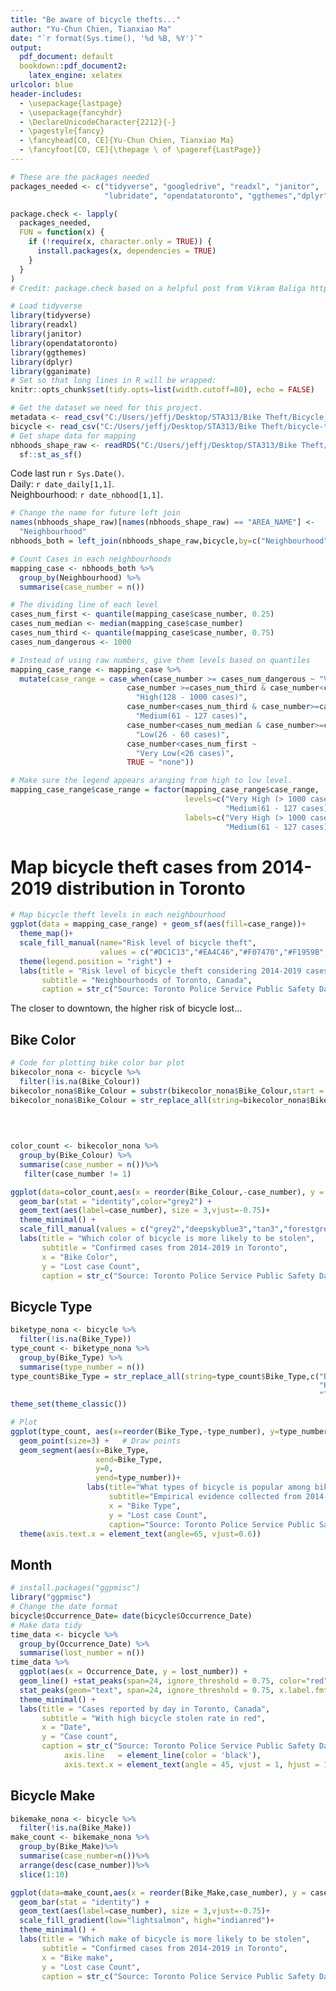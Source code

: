 ```yaml
---
title: "Be aware of bicycle thefts..."
author: "Yu-Chun Chien, Tianxiao Ma"
date: "`r format(Sys.time(), '%d %B, %Y')`"
output:
  pdf_document: default
  bookdown::pdf_document2:
    latex_engine: xelatex
urlcolor: blue
header-includes:    
  - \usepackage{lastpage}
  - \usepackage{fancyhdr}
  - \DeclareUnicodeCharacter{2212}{-}
  - \pagestyle{fancy}
  - \fancyhead[CO, CE]{Yu-Chun Chien, Tianxiao Ma}
  - \fancyfoot[CO, CE]{\thepage \ of \pageref{LastPage}}
---
```


```r
# These are the packages needed
packages_needed <- c("tidyverse", "googledrive", "readxl", "janitor", 
                     "lubridate", "opendatatoronto", "ggthemes","dplyr","gganimate")

package.check <- lapply(
  packages_needed,
  FUN = function(x) {
    if (!require(x, character.only = TRUE)) {
      install.packages(x, dependencies = TRUE)
    }
  }
)
# Credit: package.check based on a helpful post from Vikram Baliga https://vbaliga.github.io/verify-that-r-packages-are-installed-and-loaded/

# Load tidyverse
library(tidyverse)
library(readxl)
library(janitor)
library(opendatatoronto)
library(ggthemes)
library(dplyr)
library(gganimate)
# Set so that long lines in R will be wrapped:
knitr::opts_chunk$set(tidy.opts=list(width.cutoff=80), echo = FALSE)
```

```r
# Get the dataset we need for this project.
metadata <- read_csv("C:/Users/jeffj/Desktop/STA313/Bike Theft/Bicycle_Thefts_Metadata.csv")
bicycle <- read_csv("C:/Users/jeffj/Desktop/STA313/Bike Theft/bicycle-thefts-2014-2019.csv")
# Get shape data for mapping 
nbhoods_shape_raw <- readRDS("C:/Users/jeffj/Desktop/STA313/Bike Theft/neighbourhood_shapefile.Rds") %>% 
  sf::st_as_sf() 

```

Code last run `r Sys.Date()`.  
Daily: `r date_daily[1,1]`.   
Neighbourhood: `r date_nbhood[1,1]`. 

```r
# Change the name for future left join
names(nbhoods_shape_raw)[names(nbhoods_shape_raw) == "AREA_NAME"] <- 
  "Neighbourhood"
nbhoods_both = left_join(nbhoods_shape_raw,bicycle,by=c("Neighbourhood"))

# Count Cases in each neighbourhoods 
mapping_case <- nbhoods_both %>% 
  group_by(Neighbourhood) %>%
  summarise(case_number = n())

# The dividing line of each level
cases_num_first <- quantile(mapping_case$case_number, 0.25)
cases_num_median <- median(mapping_case$case_number)
cases_num_third <- quantile(mapping_case$case_number, 0.75)
cases_num_dangerous <- 1000

# Instead of using raw numbers, give them levels based on quantiles
mapping_case_range <- mapping_case %>%
  mutate(case_range = case_when(case_number >= cases_num_dangerous ~ "Very High (> 1000 cases)",
                          case_number >=cases_num_third & case_number<cases_num_dangerous ~ 
                            "High(128 - 1000 cases)",
                          case_number<cases_num_third & case_number>=cases_num_median ~ 
                            "Medium(61 - 127 cases)",
                          case_number<cases_num_median & case_number>=cases_num_first ~ 
                            "Low(26 - 60 cases)",
                          case_number<cases_num_first ~ 
                            "Very Low(<26 cases)",
                          TRUE ~ "none"))

# Make sure the legend appears aranging from high to low level.
mapping_case_range$case_range = factor(mapping_case_range$case_range, 
                                       levels=c("Very High (> 1000 cases)","High(128 - 1000 cases)",
                                                "Medium(61 - 127 cases)","Low(26 - 60 cases)","Very Low(<26 cases)"),
                                       labels=c("Very High (> 1000 cases)","High(128 - 1000 cases)",
                                                "Medium(61 - 127 cases)","Low(26 - 60 cases)","Very Low(<26 cases)"))
```

# Map bicycle theft cases from 2014-2019 distribution in Toronto
```r
# Map bicycle theft levels in each neighbourhood
ggplot(data = mapping_case_range) + geom_sf(aes(fill=case_range))+
  theme_map()+
  scale_fill_manual(name="Risk level of bicycle theft",
                    values = c("#DC1C13","#EA4C46","#F07470","#F1959B","#F6BDC0"))+
  theme(legend.position = "right") +
  labs(title = "Risk level of bicycle theft considering 2014-2019 cases in Toronto, Canada",
       subtitle = "Neighbourhoods of Toronto, Canada",
       caption = str_c("Source: Toronto Police Service Public Safety Data Portal"))
```

The closer to downtown, the higher risk of bicycle lost... 

## Bike Color

```r
# Code for plotting bike color bar plot
bikecolor_nona <- bicycle %>% 
  filter(!is.na(Bike_Colour))
bikecolor_nona$Bike_Colour = substr(bikecolor_nona$Bike_Colour,start = 1, stop = 3)
bikecolor_nona$Bike_Colour = str_replace_all(string=bikecolor_nona$Bike_Colour,c("WHI" = "white", "WHT" = "white", "BLA" = "black", "BLK"= "black",
                                                                           "BLU"="blue","BRN"="brown","GLD"="yellow","GRE"="green","GRN"="green",
                                                                           "GRY"="grey","ONG"="yellow","PNK"="red","RED"="red","SIL"="grey","YEL"="yellow", "BGE"="yellow","DBL"="black","DGR"="green","TAN"="brown","TRQ"="green","OTH"="other","PLE"="purple","BRZ"="other","BUR"="red","CPR"="red","CRM"="white",
                                                                           "LGR"="grey","MRN"="other","MUL"="other","LBL"="blue"))

color_count <- bikecolor_nona %>% 
  group_by(Bike_Colour) %>%
  summarise(case_number = n())%>%
   filter(case_number != 1)

ggplot(data=color_count,aes(x = reorder(Bike_Colour,-case_number), y = case_number,fill=Bike_Colour)) +
  geom_bar(stat = "identity",color="grey2") +
  geom_text(aes(label=case_number), size = 3,vjust=-0.75)+
  theme_minimal() + 
  scale_fill_manual(values = c("grey2","deepskyblue3","tan3","forestgreen","#AAAAAA","red","plum4","firebrick","floralwhite","darkgoldenrod1"))+
  labs(title = "Which color of bicycle is more likely to be stolen",
       subtitle = "Confirmed cases from 2014-2019 in Toronto",
       x = "Bike Color",
       y = "Lost case Count",
       caption = str_c("Source: Toronto Police Service Public Safety Data Portal"))
```

## Bicycle Type
```r
biketype_nona <- bicycle %>% 
  filter(!is.na(Bike_Type))
type_count <- biketype_nona %>% 
  group_by(Bike_Type) %>%
  summarise(type_number = n())
type_count$Bike_Type = str_replace_all(string=type_count$Bike_Type,c("BM"="BMX","EL"="Electric","FO"="Folding","MT"="Mountain","OT"="Other",
                                                                     "RC"="Racer","RE"="Recumbant","RG"="Regular","SC"="Scooter","TA"="Tandem",
                                                                     "TO"="Touring","TR"="Tricycle","UN"="Unicycle","UNKNOWN"="Type Unknown"))
theme_set(theme_classic())

# Plot
ggplot(type_count, aes(x=reorder(Bike_Type,-type_number), y=type_number)) + 
  geom_point(size=3) +   # Draw points
  geom_segment(aes(x=Bike_Type, 
                   xend=Bike_Type, 
                   y=0, 
                   yend=type_number))+
                 labs(title="What types of bicycle is popular among bike thefts", 
                      subtitle="Empirical evidence collected from 2014-2019 in Toronto", 
                      x = "Bike Type",
                      y = "Lost case Count",
                      caption="Source: Toronto Police Service Public Safety Data Portal")+ 
  theme(axis.text.x = element_text(angle=65, vjust=0.6))

```

## Month
```r
# install.packages("ggpmisc")
library("ggpmisc")
# Change the date format
bicycle$Occurrence_Date= date(bicycle$Occurrence_Date)
# Make data tidy
time_data <- bicycle %>%
  group_by(Occurrence_Date) %>%
  summarise(lost_number = n())
time_data %>%
  ggplot(aes(x = Occurrence_Date, y = lost_number)) +
  geom_line() +stat_peaks(span=24, ignore_threshold = 0.75, color="red") +
  stat_peaks(geom="text", span=24, ignore_threshold = 0.75, x.label.fmt = "%b %Y", color="red", angle=0, hjust=-0.1,vjust = 1) +
  theme_minimal() +
  labs(title = "Cases reported by day in Toronto, Canada",
       subtitle = "With high bicycle stolen rate in red",
       x = "Date",
       y = "Case count",
       caption = str_c("Source: Toronto Police Service Public Safety Data Portal")) + scale_x_date(date_labels = "%b %Y", date_breaks = "1 year")+theme(plot.title  = element_text(hjust = 0.5),
            axis.line   = element_line(color = 'black'),
            axis.text.x = element_text(angle = 45, vjust = 1, hjust = 1))

```
## Bicycle Make
```r
bikemake_nona <- bicycle %>%
  filter(!is.na(Bike_Make))
make_count <- bikemake_nona %>%
  group_by(Bike_Make)%>%
  summarise(case_number=n())%>%
  arrange(desc(case_number))%>%
  slice(1:10)

ggplot(data=make_count,aes(x = reorder(Bike_Make,case_number), y = case_number,fill=case_number)) +
  geom_bar(stat = "identity") +
  geom_text(aes(label=case_number), size = 3,vjust=-0.75)+
  scale_fill_gradient(low="lightsalmon", high="indianred")+
  theme_minimal() +
  labs(title = "Which make of bicycle is more likely to be stolen",
       subtitle = "Confirmed cases from 2014-2019 in Toronto",
       x = "Bike make",
       y = "Lost case Count",
       caption = str_c("Source: Toronto Police Service Public Safety Data Portal"))+theme(axis.text.x = element_text(angle = 45, vjust = 1, hjust = 1))
```


